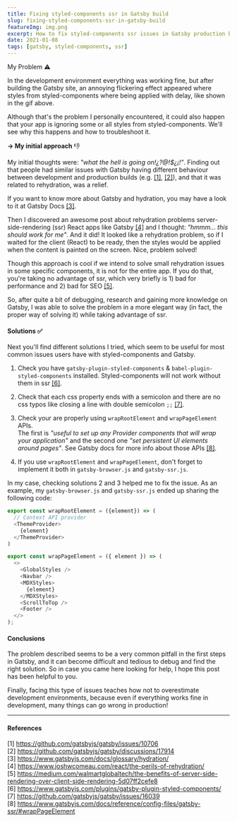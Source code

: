 ```yaml
---
title: Fixing styled-components ssr in Gatsby build
slug: fixing-styled-components-ssr-in-gatsby-build
featureImg: img.png
excerpt: How to fix styled-components ssr issues in Gatsby production build.
date: 2021-01-08
tags: [gatsby, styled-components, ssr]
---
```


<SH4 margin="0 0 1rem" className="readable-title">My Problem ⚠️</SH4>

In the development environment everything was working fine, but after building the Gatsby site, an annoying flickering effect appeared where styles from styled-components where being applied with delay, like shown in the gif above.

Although that's the problem I personally encountered, it could also happen that your app is ignoring some or all styles from styled-components. 
We'll see why this happens and how to troubleshoot it.

**&rarr; My initial approach** 👎<br />

My initial thoughts were: *"what the hell is going on!¿?@!$¿¡!"*.
Finding out that people had similar issues with Gatsby having different behaviour 
between development and production builds (e.g. [[1]](https://github.com/gatsbyjs/gatsby/issues/10706), [[2]](https://github.com/gatsbyjs/gatsby/discussions/17914)), and that it was related to rehydration, was a relief.

If you want to know more about Gatsby and hydration, you may have a look to it at Gatsby Docs [[3]](https://www.gatsbyjs.com/docs/glossary/hydration/).

Then I discovered an awesome post about rehydration problems server-side-rendering (ssr) React apps like Gatsby 
[[4]](https://www.joshwcomeau.com/react/the-perils-of-rehydration/) and I thought: *"hmmm... this should work for me"*. And it did!
It looked like a rehydration problem, so if I waited for the client (React) to be ready, then the styles would be 
applied when the content is painted on the screen. Nice, problem solved!

Though this approach is cool if we intend to solve small rehydration issues in some specific components, it is not for the entire app.
If you do that, you're taking no advantage of ssr, which very briefly is 1) bad for performance and 2) bad for SEO [[5]](https://medium.com/walmartglobaltech/the-benefits-of-server-side-rendering-over-client-side-rendering-5d07ff2cefe8).

So, after quite a bit of debugging, research and gaining more knowledge on Gatsby, I was able to 
solve the problem in a more elegant way (in fact, the proper way of solving it) while taking advantage of ssr.

#### Solutions ✅
Next you'll find different solutions I tried, which seem to be useful for most common issues users have with styled-components and Gatsby.

1. Check you have `gatsby-plugin-styled-components` & `babel-plugin-styled-components` installed. Styled-components will not work without them in ssr [[6]](https://www.gatsbyjs.com/plugins/gatsby-plugin-styled-components/).<br />

2. Check that each css property ends with a semicolon and there are no css typos like closing a line 
with double semicolon `;;` [[7]](https://github.com/gatsbyjs/gatsby/issues/16039). 

3. Check your are properly using `wrapRootElement` and `wrapPageElement` APIs.<br />
The first is *"useful to set up any Provider components that will wrap 
your application"* and the second one *"set persistent UI elements around pages"*. See Gatsby docs for more info about those APIs [[8]](https://www.gatsbyjs.com/docs/reference/config-files/gatsby-ssr/#wrapPageElement).

4. If you use `wrapRootElement` and `wrapPageElement`, don't forget to implement it both in `gatsby-browser.js` and `gatsby-ssr.js`.<br />

In my case, checking solutions 2 and 3 helped me to fix the issue. As an example, my `gatsby-browser.js` and `gatsby-ssr.js` ended up sharing the following code:

```javascript
export const wrapRootElement = ({element}) => (
  // Context API provider
  <ThemeProvider>
    {element}
  </ThemeProvider>
)

export const wrapPageElement = ({ element }) => (
  <>
    <GlobalStyles />
    <Navbar />
    <MDXStyles>
      {element}
    </MDXStyles>
    <ScrollToTop />
    <Footer />
  </>
);
```

#### Conclusions
The problem described seems to be a very common pitfall in the first steps in Gatsby, and it can become difficult and tedious to debug and find the right solution. So in case you came here looking for help, I hope this post has been helpful to you.

Finally, facing this type of issues teaches how not to overestimate development environments, because even if everything works fine in development, many things can go wrong in production!

---

#### References
[1] https://github.com/gatsbyjs/gatsby/issues/10706<br />
[2] https://github.com/gatsbyjs/gatsby/discussions/17914<br />
[3] https://www.gatsbyjs.com/docs/glossary/hydration/<br />
[4] https://www.joshwcomeau.com/react/the-perils-of-rehydration/<br />
[5] https://medium.com/walmartglobaltech/the-benefits-of-server-side-rendering-over-client-side-rendering-5d07ff2cefe8<br />
[6] https://www.gatsbyjs.com/plugins/gatsby-plugin-styled-components/<br />
[7] https://github.com/gatsbyjs/gatsby/issues/16039<br />
[8] https://www.gatsbyjs.com/docs/reference/config-files/gatsby-ssr/#wrapPageElement


